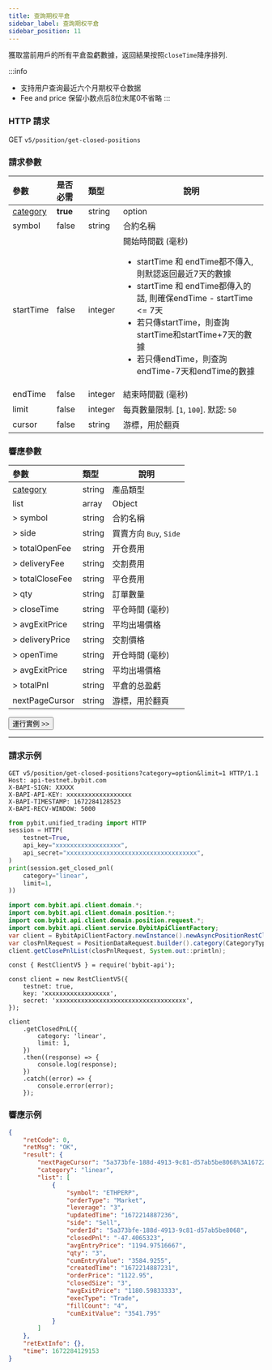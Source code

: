```yaml
---
title: 查詢期权平倉
sidebar_label: 查詢期权平倉
sidebar_position: 11
---
```


獲取當前用戶的所有平倉盈虧數據，返回結果按照`closeTime`降序排列.

:::info
* 支持用户查询最近六个月期权平仓数据
* Fee and price 保留小数点后8位末尾0不省略
:::

### HTTP 請求
GET `v5/position/get-closed-positions`

### 請求參數
| 參數 | 是否必需 | 類型 | 說明|
|:----- |:-------|:-----|------ |
|[category](../enum#category) |**true** |string |option |
|symbol |false |string |合約名稱|
|startTime |false |integer |開始時間戳 (毫秒) <ul><li>startTime 和 endTime都不傳入, 則默認返回最近7天的數據</li><li>startTime 和 endTime都傳入的話, 則確保endTime - startTime <= 7天</li><li>若只傳startTime，則查詢startTime和startTime+7天的數據</li><li>若只傳endTime，則查詢endTime-7天和endTime的數據</li></ul>|
|endTime |false |integer |結束時間戳 (毫秒) |
|limit |false |integer |每頁數量限制. [`1`, `100`]. 默認: `50`|
|cursor |false |string |游標，用於翻頁|

### 響應參數
| 參數 | 類型 | 說明|
|:----- |:-----|----- |
| [category](../enum#category) | string  | 產品類型 |
|list |array |Object |
|> symbol |string |合約名稱 |
|> side |string |買賣方向 `Buy`, `Side` |
|> totalOpenFee |string |开仓费用 |
|> deliveryFee |string |交割费用 |
|> totalCloseFee |string |平仓费用 |
|> qty |string |訂單數量 |
|> closeTime |string |平仓時間 (毫秒) |
|> avgExitPrice |string |平均出場價格 |
|> deliveryPrice |string |交割價格 |
|> openTime |string |开仓時間 (毫秒) |
|> avgExitPrice |string |平均出場價格 |
|> totalPnl |string |平倉的总盈虧 |
|nextPageCursor |string |游標，用於翻頁 |

<a href="/api-explorer/v5/position/get-closed-positions"><Button>運行實例 >></Button></a>

---

### 請求示例

<Tabs groupId="programming-languages">
<TabItem value="http" label="HTTP">

```http
GET v5/position/get-closed-positions?category=option&limit=1 HTTP/1.1
Host: api-testnet.bybit.com
X-BAPI-SIGN: XXXXX
X-BAPI-API-KEY: xxxxxxxxxxxxxxxxxx
X-BAPI-TIMESTAMP: 1672284128523
X-BAPI-RECV-WINDOW: 5000
```

</TabItem>
<TabItem value="python" label="Python">

```python
from pybit.unified_trading import HTTP
session = HTTP(
    testnet=True,
    api_key="xxxxxxxxxxxxxxxxxx",
    api_secret="xxxxxxxxxxxxxxxxxxxxxxxxxxxxxxxxxxxx",
)
print(session.get_closed_pnl(
    category="linear",
    limit=1,
))
```

</TabItem>
<TabItem value="java" label="Java">

```java
import com.bybit.api.client.domain.*;
import com.bybit.api.client.domain.position.*;
import com.bybit.api.client.domain.position.request.*;
import com.bybit.api.client.service.BybitApiClientFactory;
var client = BybitApiClientFactory.newInstance().newAsyncPositionRestClient();
var closPnlRequest = PositionDataRequest.builder().category(CategoryType.LINEAR).build();
client.getClosePnlList(closPnlRequest, System.out::println);
```

</TabItem>
<TabItem value="Node" label="Node.js">

```n4js
const { RestClientV5 } = require('bybit-api');

const client = new RestClientV5({
    testnet: true,
    key: 'xxxxxxxxxxxxxxxxxx',
    secret: 'xxxxxxxxxxxxxxxxxxxxxxxxxxxxxxxxxxxx',
});

client
    .getClosedPnL({
        category: 'linear',
        limit: 1,
    })
    .then((response) => {
        console.log(response);
    })
    .catch((error) => {
        console.error(error);
    });
```

</TabItem>
</Tabs>

### 響應示例

```json
{
    "retCode": 0,
    "retMsg": "OK",
    "result": {
        "nextPageCursor": "5a373bfe-188d-4913-9c81-d57ab5be8068%3A1672214887231423699%2C5a373bfe-188d-4913-9c81-d57ab5be8068%3A1672214887231423699",
        "category": "linear",
        "list": [
            {
                "symbol": "ETHPERP",
                "orderType": "Market",
                "leverage": "3",
                "updatedTime": "1672214887236",
                "side": "Sell",
                "orderId": "5a373bfe-188d-4913-9c81-d57ab5be8068",
                "closedPnl": "-47.4065323",
                "avgEntryPrice": "1194.97516667",
                "qty": "3",
                "cumEntryValue": "3584.9255",
                "createdTime": "1672214887231",
                "orderPrice": "1122.95",
                "closedSize": "3",
                "avgExitPrice": "1180.59833333",
                "execType": "Trade",
                "fillCount": "4",
                "cumExitValue": "3541.795"
            }
        ]
    },
    "retExtInfo": {},
    "time": 1672284129153
}
```
